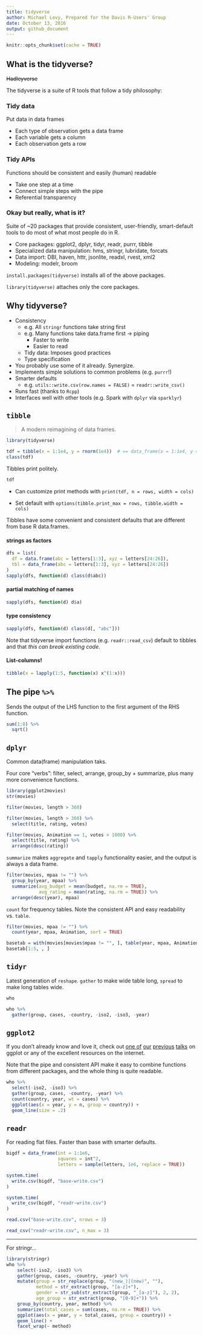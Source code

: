 ```yaml
---
title: tidyverse
author: Michael Levy, Prepared for the Davis R-Users' Group
date: October 13, 2016
output: github_document
---
```


```r
knitr::opts_chunk$set(cache = TRUE)
```


## What is the tidyverse?

~~Hadleyverse~~

The tidyverse is a suite of R tools that follow a tidy philosophy:

### Tidy data

Put data in data frames  

- Each type of observation gets a data frame
- Each variable gets a column
- Each observation gets a row

### Tidy APIs

Functions should be consistent and easily (human) readable

- Take one step at a time
- Connect simple steps with the pipe
- Referential transparency


### Okay but really, what is it? 

Suite of ~20 packages that provide consistent, user-friendly, smart-default tools to do most of what most people do in R.

- Core packages: ggplot2, dplyr, tidyr, readr, purrr, tibble
- Specialized data manipulation: hms, stringr, lubridate, forcats
- Data import: DBI, haven, httr, jsonlite, readxl, rvest, xml2
- Modeling: modelr, broom

`install.packages(tidyverse)` installs all of the above packages.

`library(tidyverse)` attaches only the core packages.


## Why tidyverse?

- Consistency  
    - e.g. All `stringr` functions take string first  
    - e.g. Many functions take data.frame first -> piping
        - Faster to write
        - Easier to read
    - Tidy data: Imposes good practices
    - Type specification
- You probably use some of it already. Synergize.
- Implements simple solutions to common problems (e.g. `purrr`!)
- Smarter defaults 
    - e.g. `utils::write.csv(row.names = FALSE)` = `readr::write_csv()` 
- Runs fast (thanks to `Rcpp`)
- Interfaces well with other tools (e.g. Spark with `dplyr` via `sparklyr`)

## `tibble`

> A modern reimagining of data frames.

```r
library(tidyverse)
```

```r
tdf = tibble(x = 1:1e4, y = rnorm(1e4))  # == data_frame(x = 1:1e4, y = rnorm(1e4))
class(tdf)
```


Tibbles print politely. 

```r
tdf
```


- Can customize print methods with `print(tdf, n = rows, width = cols)`

- Set default with `options(tibble.print_max = rows, tibble.width = cols)`

Tibbles have some convenient and consistent defaults that are different from base R data.frames.

#### strings as factors

```r
dfs = list(
  df = data.frame(abc = letters[1:3], xyz = letters[24:26]),
  tbl = data_frame(abc = letters[1:3], xyz = letters[24:26])
)
sapply(dfs, function(d) class(d$abc))
```


#### partial matching of names

```r
sapply(dfs, function(d) d$a)
```

#### type consistency

```r
sapply(dfs, function(d) class(d[, "abc"]))
```

Note that tidyverse import functions (e.g. `readr::read_csv`) default to tibbles and that *this can break existing code*.

#### List-columns!

```r
tibble(x = lapply(1:5, function(x) x^(1:x)))
```


## The pipe `%>%`

Sends the output of the LHS function to the first argument of the RHS function.

```r
sum(1:8) %>%
  sqrt()
```


## `dplyr`

Common data(frame) manipulation taks. 

Four core "verbs": filter, select, arrange, group_by + summarize, plus many more convenience functions. 


```r
library(ggplot2movies)
str(movies)
```

```r
filter(movies, length > 360)
```

```r
filter(movies, length > 360) %>%
  select(title, rating, votes)
```

```r
filter(movies, Animation == 1, votes > 1000) %>%
  select(title, rating) %>%
  arrange(desc(rating))
```

`summarize` makes `aggregate` and `tapply` functionality easier, and the output is always a data frame.

```r
filter(movies, mpaa != "") %>%
  group_by(year, mpaa) %>%
  summarize(avg_budget = mean(budget, na.rm = TRUE),
            avg_rating = mean(rating, na.rm = TRUE)) %>%
  arrange(desc(year), mpaa)
```


`count` for frequency tables. Note the consistent API and easy readability vs. `table`.

```r
filter(movies, mpaa != "") %>%
  count(year, mpaa, Animation, sort = TRUE)
```


```r
basetab = with(movies[movies$mpaa != "", ], table(year, mpaa, Animation))
basetab[1:5, , ]
```



## `tidyr`

Latest generation of `reshape`. `gather` to make wide table long, `spread` to make long tables wide.

```r
who
```

```r
who %>%
  gather(group, cases, -country, -iso2, -iso3, -year)
```


## `ggplot2`

If you don't already know and love it, check out [one of](https://d-rug.github.io/blog/2012/ggplot-introduction) [our](https://d-rug.github.io/blog/2013/xtsmarkdown) [previous](https://d-rug.github.io/blog/2013/formatting-plots-for-pubs) [talks](https://d-rug.github.io/blog/2015/ggplot-tutorial-johnston) on ggplot or any of the excellent resources on the internet. 

Note that the pipe and consistent API make it easy to combine functions from different packages, and the whole thing is quite readable.

```r
who %>%
  select(-iso2, -iso3) %>%
  gather(group, cases, -country, -year) %>%
  count(country, year, wt = cases) %>%
  ggplot(aes(x = year, y = n, group = country)) +
  geom_line(size = .2) 
```


## `readr`

For reading flat files. Faster than base with smarter defaults.

```r
bigdf = data_frame(int = 1:1e6, 
                   squares = int^2, 
                   letters = sample(letters, 1e6, replace = TRUE))
```

```r
system.time(
  write.csv(bigdf, "base-write.csv")
)
```

```r
system.time(
  write_csv(bigdf, "readr-write.csv")
)
```

```r
read.csv("base-write.csv", nrows = 3)
```

```r
read_csv("readr-write.csv", n_max = 3)
```



---

For stringr...

```r

library(stringr)
who %>%
    select(-iso2, -iso3) %>%
    gather(group, cases, -country, -year) %>%
    mutate(group = str_replace(group, "(new_)|(new)", ""),
           method = str_extract(group, "[a-z]+"),
           gender = str_sub(str_extract(group, "_[a-z]"), 2, 2),
           age_group = str_extract(group, "[0-9]+")) %>%
    group_by(country, year, method) %>%
    summarize(total_cases = sum(cases, na.rm = TRUE)) %>%
    ggplot(aes(x = year, y = total_cases, group = country)) +
    geom_line() +
    facet_wrap(~ method)
```
